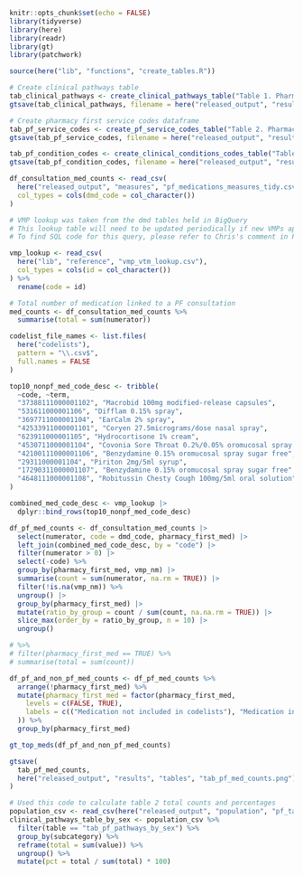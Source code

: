 ```r
knitr::opts_chunk$set(echo = FALSE)
library(tidyverse)
library(here)
library(readr)
library(gt)
library(patchwork)
```

```r
source(here("lib", "functions", "create_tables.R"))
```

```r
# Create clinical pathways table
tab_clinical_pathways <- create_clinical_pathways_table("Table 1. Pharmacy First population criteria")
gtsave(tab_clinical_pathways, filename = here("released_output", "results", "tables", "tab_pf_condition_criteria.png"))
```

```r
# Create pharmacy first service codes dataframe
tab_pf_service_codes <- create_pf_service_codes_table("Table 2. Pharmacy First consultation codes")
gtsave(tab_pf_service_codes, filename = here("released_output", "results", "tables", "tab_pf_service_codelist.png"))
```

```r
tab_pf_condition_codes <- create_clinical_conditions_codes_table("Table 3. Pharmacy First condition codes")
gtsave(tab_pf_condition_codes, filename = here("released_output", "results", "tables", "tab_pf_condition_codes.png"))
```

```r
df_consultation_med_counts <- read_csv(
  here("released_output", "measures", "pf_medications_measures_tidy.csv"),
  col_types = cols(dmd_code = col_character())
)

# VMP lookup was taken from the dmd tables held in BigQuery
# This lookup table will need to be updated periodically if new VMPs appear in the data
# To find SQL code for this query, please refer to Chris's comment in PR #144 ("Update VMP mapping")

vmp_lookup <- read_csv(
  here("lib", "reference", "vmp_vtm_lookup.csv"),
  col_types = cols(id = col_character())
) %>%
  rename(code = id)

# Total number of medication linked to a PF consultation
med_counts <- df_consultation_med_counts %>%
  summarise(total = sum(numerator))

codelist_file_names <- list.files(
  here("codelists"),
  pattern = "\\.csv$",
  full.names = FALSE
)

top10_nonpf_med_code_desc <- tribble(
  ~code, ~term,
  "37388111000001102", "Macrobid 100mg modified-release capsules",
  "531611000001106", "Difflam 0.15% spray",
  "3697711000001104", "EarCalm 2% spray",
  "42533911000001101", "Coryen 27.5micrograms/dose nasal spray",
  "623911000001105", "Hydrocortisone 1% cream",
  "4530711000001104", "Covonia Sore Throat 0.2%/0.05% oromucosal spray menthol",
  "42100111000001106", "Benzydamine 0.15% oromucosal spray sugar free",
  "29311000001104", "Piriton 2mg/5ml syrup",
  "17290311000001107", "Benzydamine 0.15% oromucosal spray sugar free",
  "4648111000001108", "Robitussin Chesty Cough 100mg/5ml oral solution"
)

combined_med_code_desc <- vmp_lookup |>
  dplyr::bind_rows(top10_nonpf_med_code_desc)

df_pf_med_counts <- df_consultation_med_counts |>
  select(numerator, code = dmd_code, pharmacy_first_med) |>
  left_join(combined_med_code_desc, by = "code") |>
  filter(numerator > 0) |>
  select(-code) %>%
  group_by(pharmacy_first_med, vmp_nm) |>
  summarise(count = sum(numerator, na.rm = TRUE)) |>
  filter(!is.na(vmp_nm)) %>%
  ungroup() |>
  group_by(pharmacy_first_med) |>
  mutate(ratio_by_group = count / sum(count, na.na.rm = TRUE)) |>
  slice_max(order_by = ratio_by_group, n = 10) |>
  ungroup()

# %>%
# filter(pharmacy_first_med == TRUE) %>%
# summarise(total = sum(count))

df_pf_and_non_pf_med_counts <- df_pf_med_counts %>%
  arrange(!pharmacy_first_med) %>%
  mutate(pharmacy_first_med = factor(pharmacy_first_med,
    levels = c(FALSE, TRUE),
    labels = c(("Medication not included in codelists"), "Medication included in codelists")
  )) %>%
  group_by(pharmacy_first_med)

gt_top_meds(df_pf_and_non_pf_med_counts)

gtsave(
  tab_pf_med_counts,
  here("released_output", "results", "tables", "tab_pf_med_counts.png"),
)
```
```r
# Used this code to calculate table 2 total counts and percentages
population_csv <- read_csv(here("released_output", "population", "pf_tables.csv"))
clinical_pathways_table_by_sex <- population_csv %>%
  filter(table == "tab_pf_pathways_by_sex") %>%
  group_by(subcategory) %>%
  reframe(total = sum(value)) %>%
  ungroup() %>%
  mutate(pct = total / sum(total) * 100)
```
